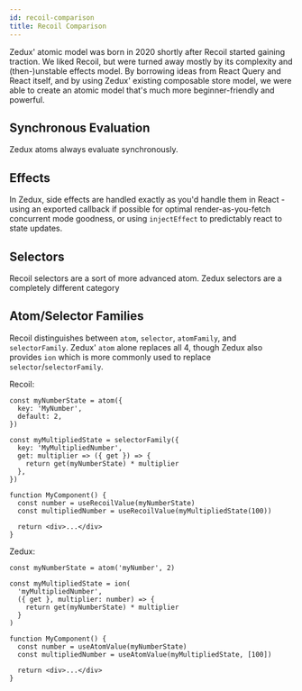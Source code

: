 ```yaml
---
id: recoil-comparison
title: Recoil Comparison
---
```


Zedux' atomic model was born in 2020 shortly after Recoil started gaining traction. We liked Recoil, but were turned away mostly by its complexity and (then-)unstable effects model. By borrowing ideas from React Query and React itself, and by using Zedux' existing composable store model, we were able to create an atomic model that's much more beginner-friendly and powerful.

## Synchronous Evaluation

Zedux atoms always evaluate synchronously.

## Effects

In Zedux, side effects are handled exactly as you'd handle them in React - using an exported callback if possible for optimal render-as-you-fetch concurrent mode goodness, or using `injectEffect` to predictably react to state updates.

## Selectors

Recoil selectors are a sort of more advanced atom. Zedux selectors are a completely different category

## Atom/Selector Families

Recoil distinguishes between `atom`, `selector`, `atomFamily`, and `selectorFamily`. Zedux' `atom` alone replaces all 4, though Zedux also provides `ion` which is more commonly used to replace `selector`/`selectorFamily`.

Recoil:

```tsx
const myNumberState = atom({
  key: 'MyNumber',
  default: 2,
})

const myMultipliedState = selectorFamily({
  key: 'MyMultipliedNumber',
  get: multiplier => ({ get }) => {
    return get(myNumberState) * multiplier
  },
})

function MyComponent() {
  const number = useRecoilValue(myNumberState)
  const multipliedNumber = useRecoilValue(myMultipliedState(100))

  return <div>...</div>
}
```

Zedux:

```tsx
const myNumberState = atom('myNumber', 2)

const myMultipliedState = ion(
  'myMultipliedNumber',
  ({ get }, multiplier: number) => {
    return get(myNumberState) * multiplier
  }
)

function MyComponent() {
  const number = useAtomValue(myNumberState)
  const multipliedNumber = useAtomValue(myMultipliedState, [100])

  return <div>...</div>
}
```
